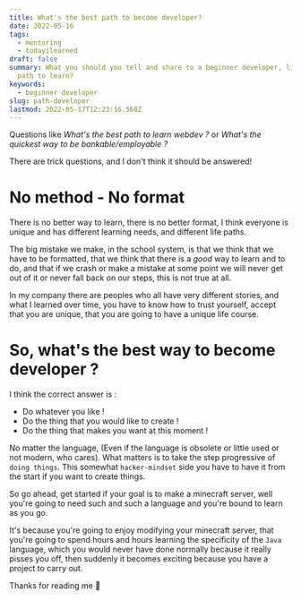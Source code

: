 ```yaml
---
title: What's the best path to become developer?
date: 2022-05-16
tags:
  - mentoring
  - todayilearned
draft: false
summary: What you should you tell and share to a beginner developer, like what the best
  path to learn?
keywords:
  - beginner developer
slug: path-developer
lastmod: 2022-05-17T12:23:16.568Z
---
```


Questions like _What's the best path to learn webdev ?_ or _What's the quickest way to be bankable/employable ?_

There are trick questions, and I don't think it should be answered!

# No method - No format

There is no better way to learn, there is no better format, I think everyone is unique and has different learning needs, and different life paths.

The big mistake we make, in the school system, is that we think that we have to be formatted, that we think that there is a _good_ way to learn and to do, and that if we crash or make a mistake at some point we will never get out of it or never fall back on our steps,
this is not true at all.

In my company there are peoples who all have very different stories, and what I learned over time, you have to know how to trust yourself, accept that you
are unique, that you are going to have a unique life course.

# So, what's the best way to become developer ?

I think the correct answer is :

- Do whatever you like !
- Do the thing that you would like to create !
- Do the thing that makes you want at this moment !

No matter the language, (Even if the language is obsolete or little used or not modern, who cares). What matters is to take the step
progressive of `doing things`. This somewhat `hacker-mindset` side you have to have it from the start if you want to create things.

So go ahead, get started if your goal is to make a minecraft server, well you're going to need such and such a language and you're bound to
learn as you go.

It's because you're going to enjoy modifying your minecraft server, that you're going to spend hours and hours learning the specificity of the `Java` language, which you would never have done
normally because it really pisses you off, then suddenly it becomes exciting because you have a project to carry out.

Thanks for reading me 🔮

